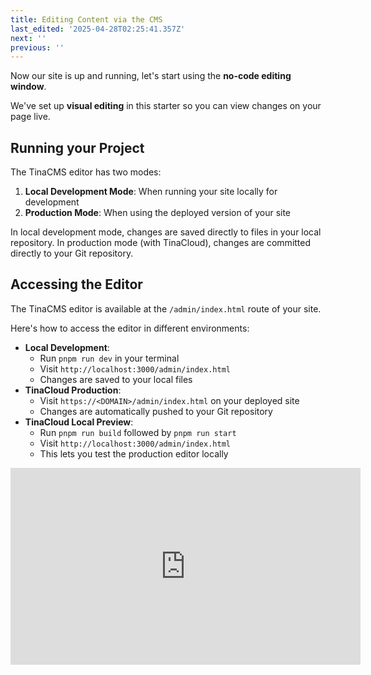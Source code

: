 ```yaml
---
title: Editing Content via the CMS
last_edited: '2025-04-28T02:25:41.357Z'
next: ''
previous: ''
---
```


Now our site is up and running, let's start using the **no-code editing window**.

We've set up **visual editing** in this starter so you can view changes on your page live.

## Running your Project

The TinaCMS editor has two modes:

1. **Local Development Mode**: When running your site locally for development
2. **Production Mode**: When using the deployed version of your site

In local development mode, changes are saved directly to files in your local repository. In production mode (with TinaCloud), changes are committed directly to your Git repository.

## Accessing the Editor

The TinaCMS editor is available at the `/admin/index.html` route of your site.

Here's how to access the editor in different environments:

* **Local Development**:
  * Run `pnpm run dev` in your terminal
  * Visit `http://localhost:3000/admin/index.html`
  * Changes are saved to your local files
* **TinaCloud Production**:
  * Visit `https://<DOMAIN>/admin/index.html` on your deployed site
  * Changes are automatically pushed to your Git repository
* **TinaCloud Local Preview**:
  * Run `pnpm run build` followed by `pnpm run start`
  * Visit `http://localhost:3000/admin/index.html`
  * This lets you test the production editor locally

<iframe width="560" height="315" src="https://www.youtube.com/embed/LJqaUA30gQA" title="Tina CMS Editing Experience" frameborder="0" allow="accelerometer; autoplay; clipboard-write; encrypted-media; gyroscope; picture-in-picture" allowfullscreen />

### The Editing Interface

> **Visual Editing**: TinaCMS offers a powerful visual editing experience where you can see your changes in real-time. This works alongside the standard document editor and provides a WYSIWYG approach to content editing. Toggle between form mode and visual mode to get the best of both worlds.

The TinaCMS editing interface consists of several key components:

1. **Collections Navigation**: The sidebar lists all your content collections (blog posts, pages, etc.) – basically each one has a unique data definition. This is useful to distinguish between different page structures in your project.
2. **Document List**: Displays all documents within a selected collection
3. **Document Editor**: The form for editing a specific document
4. **Media Manager**: For uploading and managing media files

### Making and Saving Changes

1. Select a collection from the sidebar
2. Choose a document to edit
3. Make your desired changes in the form
4. Click "Save" to commit your changes

When working locally, changes are saved directly to your local file system. When using TinaCloud, changes are committed to your GitHub repository.

### Understanding Tina's Data Management

TinaCMS takes a unique approach to content management:

#### Git-Based Content Storage

Unlike traditional CMSs with databases, TinaCMS stores all your content as files in your GitHub repository:

* **Markdown (.md)**: For simple content
* **MDX (.mdx)**: For Markdown with JSX components
* **JSON (.json)**: For structured data
* **YAML front matter**: For document metadata

For example, this documentation page is stored as an MDX file with YAML front matter:

```mdx
---
title: Editing Content via the CMS
last_edited: '2025-04-28T02:24:07.977Z'
next: ''
previous: ''
---

Now our site is up and running, let's start using the **no-code editing window**.

We've set up **visual editing** in this starter so you can view changes on your page live.
```

#### Collections and Content Modeling

In Tina, content is organized into collections. Each collection is defined in your `tina/config.js` file and specifies:

1. **Name**: The identifier for the collection
2. **Path**: Where files are stored in your repository
3. **Format**: File format (md, mdx, json, etc.)
4. **Schema**: The structure of your content (fields, validation, UI components)

```javascript
// Example collection definition
{
  name: 'page',
  path: 'content/pages',
  format: 'mdx',
  fields: [
    {
      name: 'title',
      type: 'string',
      required: true,
    },
    {
      name: 'body',
      type: 'rich-text',
      isBody: true,
    }
  ]
}
```

#### How Changes Are Saved

When you save changes in TinaCMS:

1. **Local Development**: Changes are written directly to your local file system
2. **TinaCloud**: Changes are committed to your Git repository through the following process:
   * The change is sent to TinaCloud
   * TinaCloud creates a commit in your repository
   * Your site is rebuilt with the new content

For collaborative workflows, TinaCloud can be configured to create pull requests instead of direct commits, allowing for content review.

### Advanced Editing Features

TinaCMS includes several advanced features to enhance your editing experience:

* **Visual Editing**: Edit content directly on your site with side-by-side preview
* **Rich Text Editor**: Format text with a WYSIWYG editor
* **Media Management**: Upload and manage images and other media files
* **References**: Create relationships between different content types
* **Custom Fields**: Create specialized editing components for specific content types

### Next Steps

Once you're familiar with the basic editing interface, you might want to:

1. Customize your content schema
2. Set up visual editing
3. Create custom field components
4. Configure advanced validation

For more details on the editing experience, check out the [official TinaCMS documentation](https://tina.io/docs/using-tina-editor).
